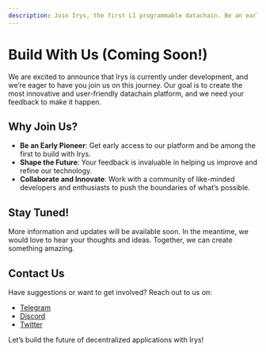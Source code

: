 ```yaml
---
description: Join Irys, the first L1 programmable datachain. Be an early pioneer, shape the future, and collaborate with like-minded developers. Stay tuned for updates and share your feedback.
---
```


# Build With Us (Coming Soon!)

We are excited to announce that Irys is currently under development, and we’re eager to have you join us on this journey. Our goal is to create the most innovative and user-friendly datachain platform, and we need your feedback to make it happen.

## Why Join Us?

- **Be an Early Pioneer**: Get early access to our platform and be among the first to build with Irys.
- **Shape the Future**: Your feedback is invaluable in helping us improve and refine our technology.
- **Collaborate and Innovate**: Work with a community of like-minded developers and enthusiasts to push the boundaries of what’s possible.

## Stay Tuned!

More information and updates will be available soon. In the meantime, we would love to hear your thoughts and ideas. Together, we can create something amazing.

## Contact Us

Have suggestions or want to get involved? Reach out to us on:

- [Telegram](https://t.me/+XBHwxDZzApRhOGM9)
- [Discord](https://discord.gg/irys)
- [Twitter](https://twitter.com/irys_xyz)

Let’s build the future of decentralized applications with Irys!
